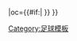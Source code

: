 {{fb team |t=-{zh-hans:本菲卡; zh-hk:賓菲加;}- |tan=本菲卡足球俱樂部 |tc=POR |abb={{#if:{{{abb|}}}|BEN{{0}}}} |oc={{#if:{{{oc|}}}|{{{oc}}} }} }}<!--
--><noinclude>[[Category:足球模板]]</noinclude>